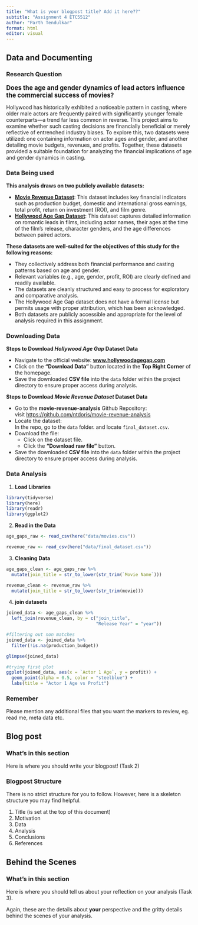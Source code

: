 ```yaml
---
title: "What is your blogpost title? Add it here??"
subtitle: "Assignment 4 ETC5512"
author: "Parth Tendulkar"
format: html
editor: visual
---
```


::: panel-tabset
<!-- Task 1 Tab: Data and Documenting -->

## Data and Documenting


### Research Question

<big> **Does the age and gender dynamics of lead actors influence the commercial success of movies?**</big>

Hollywood has historically exhibited a noticeable pattern in casting, where older male actors are frequently paired with significantly younger female counterparts—a trend far less common in reverse. This project aims to examine whether such casting decisions are financially beneficial or merely reflective of entrenched industry biases. To explore this, two datasets were utilized: one containing information on actor ages and gender, and another detailing movie budgets, revenues, and profits. Together, these datasets provided a suitable foundation for analyzing the financial implications of age and gender dynamics in casting.

### Data Being used

**This analysis draws on two publicly available datasets:**

-   [**Movie Revenue Dataset**](https://github.com/ntdoris/movie-revenue-analysis/blob/main/README.md): This dataset includes key financial indicators such as production budget, domestic and international gross earnings, total profit, return on investment (ROI), and film genre.
-   [**Hollywood Age Gap Dataset**](https://hollywoodagegap.com): This dataset captures detailed information on romantic leads in films, including actor names, their ages at the time of the film’s release, character genders, and the age differences between paired actors.

**These datasets are well-suited for the objectives of this study for the following reasons:**

-   They collectively address both financial performance and casting patterns based on age and gender.
-   Relevant variables (e.g., age, gender, profit, ROI) are clearly defined and readily available.
-   The datasets are cleanly structured and easy to process for exploratory and comparative analysis.
-   The Hollywood Age Gap dataset does not have a formal license but permits usage with proper attribution, which has been acknowledged.
-   Both datasets are publicly accessible and appropriate for the level of analysis required in this assignment.

### Downloading Data

**Steps to Download *Hollywood Age Gap* Dataset Data**

-   Navigate to the official website: [**www.hollywoodagegap.com**](https://hollywoodagegap.com)\
-   Click on the **"Download Data"** button located in the **Top Right Corner** of the homepage.
-   Save the downloaded **CSV file** into the `data` folder within the project directory to ensure proper access during analysis.

**Steps to Download *Movie Revenue Dataset* Dataset Data**

-   Go to the **movie-revenue-analysis** Github Repository:\
    visit <https://github.com/ntdoris/movie-revenue-analysis>
-   Locate the dataset:\
    In the repo, go to the `data` folder. and locate `final_dataset.csv`.
-   Download the file:
    -   Click on the dataset file.
    -   Click the **"Download raw file"** button.\
    
-   Save the downloaded **CSV file** into the `data` folder within the project directory to ensure proper access during analysis.

### Data Analysis

1.  **Load Libraries**

```r

library(tidyverse)
library(here)
library(readr)
library(ggplot2)

```

2.  **Read in the Data**

```r

age_gaps_raw <- read_csv(here("data/movies.csv"))

revenue_raw <- read_csv(here("data/final_dataset.csv"))

```
3. **Cleaning Data**

```r

age_gaps_clean <- age_gaps_raw %>%
  mutate(join_title = str_to_lower(str_trim(`Movie Name`)))

revenue_clean <- revenue_raw %>%
  mutate(join_title = str_to_lower(str_trim(movie)))

```


4. **join datasets**

```r

joined_data <- age_gaps_clean %>%
  left_join(revenue_clean, by = c("join_title", 
                                  "Release Year" = "year"))

#filtering out non matches
joined_data <- joined_data %>%
  filter(!is.na(production_budget))

glimpse(joined_data)

#trying first plot
ggplot(joined_data, aes(x = `Actor 1 Age`, y = profit)) +
  geom_point(alpha = 0.5, color = "steelblue") +
  labs(title = "Actor 1 Age vs Profit")

```


### Remember

Please mention any additional files that you want the markers to review, eg. read me, meta data etc.

<!-- Task 2 Tab: Writing your blogpost -->

## Blog post

### What's in this section

Here is where you should write your blogpost! (Task 2)

### Blogpost Structure

There is no strict structure for you to follow. However, here is a skeleton structure you may find helpful.

1.  Title (is set at the top of this document)
2.  Motivation\
3.  Data\
4.  Analysis\
5.  Conclusions\
6.  References

<!-- Task 3 Tab: Behind the Scenes -  -->

## Behind the Scenes

### What's in this section

Here is where you should tell us about your reflection on your analysis (Task 3).

Again, these are the details about **your** perspective and the gritty details behind the scenes of your analysis.
:::
